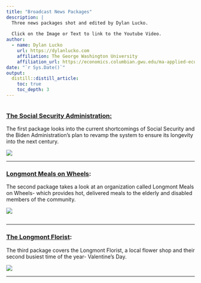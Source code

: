 ```yaml
---
title: "Broadcast News Packages"
description: |
  Three news packages shot and edited by Dylan Lucko. 
  
  Click on the Image or Text to link to the Youtube Video. 
author:
  - name: Dylan Lucko 
    url: https://dylanlucko.com
    affiliation: The George Washington University
    affiliation_url: https://economics.columbian.gwu.edu/ma-applied-economics
date: "`r Sys.Date()`"
output: 
  distill::distill_article:
    toc: true
    toc_depth: 3
---
```


```r

```

### [The Social Security Administration:](https://youtu.be/HBcjhBu4L4c)

The first package looks into the current shortcomings of Social Security and the Biden Administration's plan to revamp the system to ensure its longevity into the next century.

[![](images/Screen%20Shot%202021-05-01%20at%203.21.15%20PM.png)](https://youtu.be/HBcjhBu4L4c)

------------------------------------------------------------------------

### [Longmont Meals on Wheels](https://youtu.be/PnkPt6M9B4w):

The second package takes a look at an organization called Longmont Meals on Wheels- which provides hot, delivered meals to the elderly and disabled members of the community.

[![](images/Screen%20Shot%202021-05-01%20at%203.23.10%20PM-01.png)](https://youtu.be/PnkPt6M9B4w)

```r

```

------------------------------------------------------------------------

### [The Longmont Florist](https://youtu.be/VozkB9VNgOo):

The third package covers the Longmont Florist, a local flower shop and their second busiest time of the year- Valentine's Day.

[![](images/Screen%20Shot%202021-05-01%20at%203.25.11%20PM.png)](https://youtu.be/VozkB9VNgOo)

------------------------------------------------------------------------

